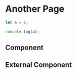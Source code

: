 # Another Page

```js filename="demo.js" {3} copy
let a = 1;

console.log(a);
```

## Component

 
## External Component
